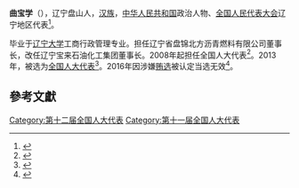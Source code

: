 '''曲宝学'''（{{bd|1968年||}}），辽宁盘山人，[[汉族|汉族]]，[[中华人民共和国|中华人民共和国]]政治人物、[[全国人民代表大会|全国人民代表大会]]辽宁地区代表<ref>{{cite web|author=新华网|title=第十一届全国人大代表|url=http://news.xinhuanet.com/ziliao/2008-03/03/content_7708230.htm?node=36628|publisher=新华网|accessdate=2014-01-07|archive-date=2014-01-10|archive-url=https://web.archive.org/web/20140110211415/http://news.xinhuanet.com/ziliao/2008-03/03/content_7708230.htm?node=36628|dead-url=no}}</ref>。

毕业于[[辽宁大学|辽宁大学]]工商行政管理专业。担任辽宁省盘锦北方沥青燃料有限公司董事长，改任辽宁宝来石油化工集团董事长。2008年起担任全国人大代表<ref>{{cite news|title=全国人大代表信息-曲宝学|url= http://210.82.31.1:8084/delegate/viewDelegate.action?dbid=110377|accessdate=2013-04-05|newspaper=全国人大网|archive-url=https://web.archive.org/web/20140222013311/http://www.npc.gov.cn/delegate/viewDelegate.action?dbid=110377|archive-date=2014-02-22|dead-url=yes}}</ref>。2013年，被选为[[全国人大代表|全国人大代表]]<ref>{{cite news|title=全国人大代表信息-曲宝学|url= http://210.82.31.1:8084/delegate/viewDelegate.action?dbid=120382|accessdate=2013-03-28|newspaper=全国人大网|deadurl=yes|archiveurl=https://web.archive.org/web/20140222013314/http://www.npc.gov.cn/delegate/viewDelegate.action?dbid=120382|archivedate=2014-02-22}}</ref>。2016年因涉嫌[[辽宁拉票贿选案|贿选]]被认定当选无效<ref>{{cite web|url=http://news.xinhuanet.com/politics/2016-09/13/c_1119560872.htm|title=受权发布:全国人民代表大会常务委员会公告 〔十二届〕第二十一号|author=|agency=新华网|publisher=|accessdate=2016-09-13|date=2016-09-13|archive-date=2016-09-13|archive-url=https://web.archive.org/web/20160913125353/http://news.xinhuanet.com/politics/2016-09/13/c_1119560872.htm|dead-url=no}}</ref>。

==參考文獻==
{{reflist}}
{{中国政治人物小作品}}

[[Category:第十二届全国人大代表|Category:第十二届全国人大代表]]
[[Category:第十一届全国人大代表|Category:第十一届全国人大代表]]